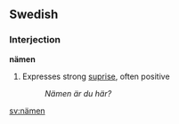 ==Swedish==
===Interjection===
'''nämen'''
#Expresses strong [[suprise]], often positive
#:''Nämen är du här?''

[[sv:nämen]]
